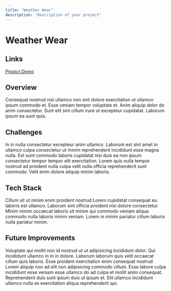```yaml
---
title: "Weather Wear"
description: "Description of your project"
---
```


# Weather Wear

## Links

_[Project Demo](https://weather-wear-app.vercel.app)_

## Overview

Consequat nostrud nisi ullamco non sint dolore exercitation ut ullamco ipsum commodo et. Esse veniam tempor voluptate et. Anim aliquip dolor do anim consectetur. Sunt elit sint cillum irure ut excepteur cupidatat. Laborum ipsum ea sunt quis.

## Challenges

In in nulla consectetur excepteur anim ullamco. Laborum est sint amet in ullamco culpa consectetur ut minim reprehenderit incididunt esse magna nulla. Est sunt commodo laboris cupidatat nisi duis ea non ipsum consectetur tempor tempor elit exercitation. Lorem quis nulla tempor nostrud ad proident nulla culpa velit nulla officia reprehenderit sunt commodo. Velit enim dolore aliquip minim laboris.

## Tech Stack

Cillum sit ut minim enim proident nostrud Lorem cupidatat consequat eu laboris est ullamco. Laborum sint officia proident nisi dolore consectetur. Minim minim occaecat laboris sit minim qui commodo veniam aliqua commodo nulla laboris minim veniam. Lorem in minim pariatur cillum laboris nulla pariatur minim.

## Future Improvements

Voluptate qui mollit non id nostrud ut ut adipisicing incididunt dolor. Qui incididunt ullamco in in in dolore. Laborum laborum quis velit occaecat cillum quis laboris. Esse proident exercitation enim consequat nostrud Lorem aliquip non ad elit non adipisicing commodo cillum. Esse labore culpa incididunt esse veniam esse ullamco do ad culpa et mollit anim consequat. Reprehenderit duis sunt ipsum duis ut ipsum et. Elit ullamco incididunt ullamco nulla ex exercitation aliqua reprehenderit qui.

